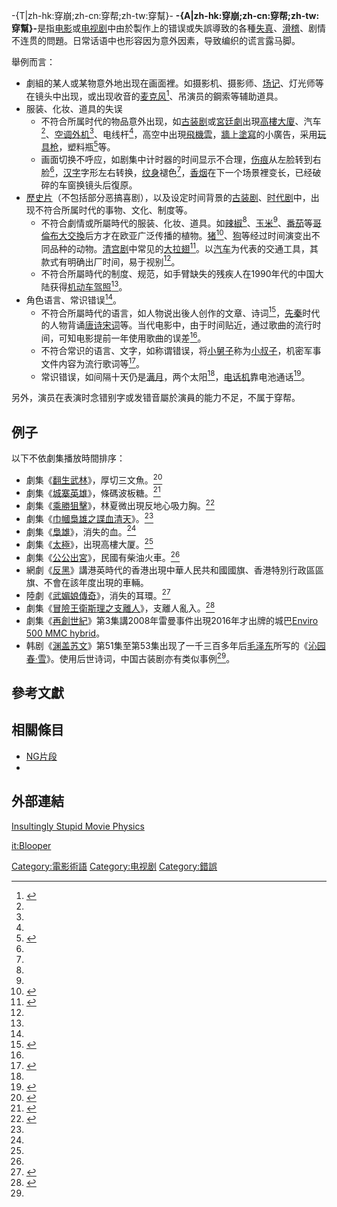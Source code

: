 {{multiple issues|
{{expand|time=2018-12-14T01:57:29+00:00}}
{{expert|time=2018-12-14T01:57:29+00:00}}
{{refimprove|time=2018-12-14T01:57:29+00:00}}
}}
-{T|zh-hk:穿崩;zh-cn:穿帮;zh-tw:穿幫}-
'''-{A|zh-hk:穿崩;zh-cn:穿帮;zh-tw:穿幫}-'''是指[[电影|电影]]或[[电视剧|电视剧]]中由於製作上的错误或失誤導致的各種[[失真|失真]]、[[滑稽|滑稽]]、剧情不连贯的問題。日常话语中也形容因为意外因素，导致编织的谎言露马脚。

舉例而言：
*劇組的某人或某物意外地出现在画面裡。如摄影机、摄影师、[[场记|场记]]、灯光师等在镜头中出现，或出现收音的[[麦克风|麦克风]]<ref name="a1">{{Cite web |url=http://ent.163.com/special/0003368F/exposed.html|title=国产剧穿帮镜头大盘点 |accessdate=2021-10-22 |author= |date=2009-02-13 |work= |publisher=网易 |language=Zh-hans }}</ref>、吊演员的鋼索等辅助道具。
*服装、化妆、道具的失误
**不符合所属时代的物品意外出现，如[[古装剧|古装剧]]或[[宮廷劇|宮廷劇]]出現[[高樓大廈|高樓大廈]]、汽车<ref name=a1/>、[[冷氣機|空调外机]]<ref name=a2/>、电线杆<ref name=a1/>，高空中出現[[飛機雲|飛機雲]]，[[涂鸦|牆上塗寫]]的小廣告，采用[[玩具枪|玩具枪]]，塑料瓶<ref name="a2">{{Cite web |url=https://www.163.com/ent/article/52080MRD000330P7.html|title=盘点国内剧穿帮镜头之一：现代物件时空穿越 |accessdate=2021-10-22 |author=浮浮 |date=2009-02-13 |work=|publisher=网易 |language=Zh-hans }}</ref>等。
**画面切换不呼应，如剧集中计时器的时间显示不合理，[[疤痕|伤痕]]从左脸转到右脸<ref name=a1/>，[[汉字|汉字]]字形左右转换，[[刺青|纹身]]褪色<ref name=a4/>，[[香烟|香烟]]在下一个场景裡变长，已经破碎的车窗换镜头后復原。
*[[歷史片|歷史片]]（不包括部分恶搞喜剧），以及设定时间背景的[[古装剧|古装剧]]、[[時代劇|时代剧]]中，出现不符合所属时代的事物、文化、制度等。
**不符合劇情或所屬時代的服装、化妆、道具。如[[辣椒|辣椒]]<ref name=a5/>、[[玉米|玉米]]<ref name=a4/>、[[番茄|番茄]]等[[哥倫布大交換|哥倫布大交換]]后方才在欧亚广泛传播的植物。[[猪|猪]]<ref name="a5">{{Cite web |url=http://www.chinanews.com/cul/2015/08-28/7495361.shtml|title=《刺客聂隐娘》诞生记：好莱坞得灵感 日本借寺庙|accessdate=2021-11-06 |author=李峥嵘 |date=2015-08-28 |work=编辑：刘欢|publisher=中国新闻网，来源：北京晚报 |language=Zh-hans }}</ref>、[[狗|狗]]等经过时间演变出不同品种的动物。[[清宫剧|清宫剧]]中常见的[[大拉翅|大拉翅]]<ref>{{Cite web |url=http://www.sd.xinhuanet.com/news/yule/2018-09/18/c_1123445420_2.htm|title=清宫剧10有9部都会犯的错，连如懿传和还珠也是，只有延禧避开了 |accessdate=2021-10-22 |author= |date=2018-09-18 |work=责任编辑：秦来玲 |publisher=新华网，来源：东方网 |language=Zh-hans }}</ref>。以[[汽车|汽车]]为代表的交通工具，其款式有明确出厂时间，易于视别<ref name=a1/>。
**不符合所屬時代的制度、规范，如手臂缺失的残疾人在1990年代的中国大陆获得[[中華人民共和國機動車駕駛證|机动车驾照]]<ref name=a6/>。
*角色语言、常识错误<ref name=a1/>。
**不符合所屬時代的语言，如人物说出後人创作的文章、诗词<ref name="a4">{{Cite web |url=http://www.chinanews.com/yl/2011/08-13/3255465.shtml|title=新水浒传穿帮镜头引热议 玉米穿越文身褪色(图)|accessdate=2021-10-22 |author=记者：勾伊娜 |date=2011-08-13 |work=|publisher=中国新闻网 |language=Zh-hans }}</ref>，[[先秦|先秦]]时代的人物背诵[[唐诗|唐诗]][[宋词|宋词]]等。当代电影中，由于时间贴近，通过歌曲的流行时间，可知电影提前一年使用歌曲的误差<ref name=a6/>。
**不符合常识的语言、文字，如称谓错误，将[[小舅子|小舅子]]称为[[小叔子|小叔子]]，机密军事文件内容为流行歌词等<ref name="a3">{{Cite web |url=https://www.163.com/ent/article/527TVAKV0003369N.html|title=盘点国内剧穿帮镜头之四：语言常识错误 |accessdate=2021-10-22 |author=浮浮 |date=2009-02-15 |work=责任编辑：王晓易_NE0011|publisher=网易 |language=Zh-hans }}</ref>。
**常识错误，如间隔十天仍是[[满月|满月]]，两个太阳<ref name=a3/>，[[电话机|电话机]]靠电池通话<ref name="a6">{{Cite web |url=http://news.sina.com.cn/o/2010-07-28/015517872295s.shtml|title=冯导 你穿越啦|accessdate=2021-11-06 |author=撰文：沈梅 |date=2010-07-28 |work=|publisher=新浪网，来源：郑州晚报 |language=Zh-hans }}</ref>。

另外，演员在表演时念错别字或发错音屬於演員的能力不足，不属于穿帮。

==例子==
以下不依劇集播放時間排序：
*劇集《[[翻生武林|翻生武林]]》，厚切三文魚。<ref>{{cite web |author1=梁子健 |title=《翻生武林》穿崩 大大個坑渠蓋長時間出現畫面中央 |url=https://www.hk01.com/%E5%8D%B3%E6%99%82%E5%A8%9B%E6%A8%82/172239/%E7%BF%BB%E7%94%9F%E6%AD%A6%E6%9E%97-%E7%A9%BF%E5%B4%A9-%E5%A4%A7%E5%A4%A7%E5%80%8B%E5%9D%91%E6%B8%A0%E8%93%8B%E9%95%B7%E6%99%82%E9%96%93%E5%87%BA%E7%8F%BE%E7%95%AB%E9%9D%A2%E4%B8%AD%E5%A4%AE |website=香港01 |accessdate=2018-12-14 |language=zh-Yue |date=2018-03-27}}</ref>
*劇集《[[城寨英雄|城寨英雄]]》，條碼波板糖。<ref>{{cite web |title=《城寨》穿崩多 定欣凸點元秋買barcode糖 |url=https://hk.entertainment.appledaily.com/entertainment/daily/article/20160811/19731471 |website=香港蘋果日報 |accessdate=2018-12-14 |language=zh-Yue |date=2016-08-11}}</ref>
*劇集《[[乘勝狙擊|乘勝狙擊]]》，林夏微出現反地心吸力胸。<ref name="cosmopolitan">{{cite web |author1=Suki Lam |title=無綫劇穿崩位、膠位大盤點！ |url=https://www.cosmopolitan.com.hk/entertainment/159deaf151aa3cc#JivsbDiQRAqDfueu.97 |website=Cosmopolitan |accessdate=2018-12-14 |language=zh-Yue |date=2017-01-27}}</ref>
*劇集《[[巾幗梟雄之諜血清天|巾幗梟雄之諜血清天]]》。<ref name="cosmopolitan"/>
*劇集《[[梟雄|梟雄]]》，消失的血。<ref name="cosmopolitan"/>
*劇集《[[太極|太極]]》，出現高樓大厦。<ref name="cosmopolitan"/>
*劇集《[[公公出宮|公公出宮]]》，民國有柴油火車。<ref name="cosmopolitan"/>
*網劇《[[反黑|反黑]]》講港英時代的香港出現中華人民共和國國旗、香港特別行政區區旗、不會在該年度出現的車輛。
*陸劇《[[武媚娘傳奇|武媚娘傳奇]]》，消失的耳環。<ref>{{cite web |title=3億武則天 穿崩位逐個捉 |url=https://www.orientalsunday.hk/47875/wp3/%E6%AD%A6%E5%89%87%E5%A4%A9%E7%A9%BF%E5%B4%A9%E4%BD%8D%E9%80%90%E5%80%8B%E6%8D%89%E6%AD%A6%E5%AA%9A%E5%A8%98%E7%A9%BF%E5%B4%A9%E8%8C%83%E5%86%B0%E5%86%B0/ |website=東方新地 |accessdate=2018-12-14 |language=zh-Yue |date=2015-06-13 }}{{Dead link|date=2020年1月 |bot=InternetArchiveBot |fix-attempted=yes }}</ref>
*劇集《[[冒險王衛斯理之支離人|冒險王衛斯理之支離人]]》，支離人亂入。<ref>{{cite web |author1=陳浩賢 |title=【冒險王衛斯理】石原里美溫泉戲支離人亂入？ 睇片解開鬼手之謎 |url=https://www.hk01.com/%E5%8D%B3%E6%99%82%E5%A8%9B%E6%A8%82/183516/%E5%86%92%E9%9A%AA%E7%8E%8B%E8%A1%9B%E6%96%AF%E7%90%86-%E7%9F%B3%E5%8E%9F%E9%87%8C%E7%BE%8E%E6%BA%AB%E6%B3%89%E6%88%B2%E6%94%AF%E9%9B%A2%E4%BA%BA%E4%BA%82%E5%85%A5-%E7%9D%87%E7%89%87%E8%A7%A3%E9%96%8B%E9%AC%BC%E6%89%8B%E4%B9%8B%E8%AC%8E |website=香港01 |accessdate=2018-12-14 |language=zh-Yue |date=2018-04-30}}</ref>
*劇集《[[再創世紀|再創世紀]]》第3集講2008年雷曼事件出現2016年才出牌的城巴[[Enviro_500_MMC_hybrid|Enviro 500 MMC hybrid]]。
*韩剧《[[渊盖苏文_(电视剧)|渊盖苏文]]》第51集至第53集出现了一千三百多年后[[毛泽东|毛泽东]]所写的《[[沁园春·雪|沁园春·雪]]》。使用后世诗词，中国古装剧亦有类似事例<ref name=a4/>。

==參考文獻==

{{Reflist|25em}}

== 相關條目 ==
*[[NG_(影視用語)|NG片段]]
*{{Link-en|笑場|Corpsing}}
== 外部連結 ==
[http://www.intuitor.com/moviephysics/ Insultingly Stupid Movie Physics]

[[Category:電影術語|Category:電影術語]]
[[Category:电视剧|Category:电视剧]]
[[Category:錯誤|Category:錯誤]]

[[it:Blooper|it:Blooper]]